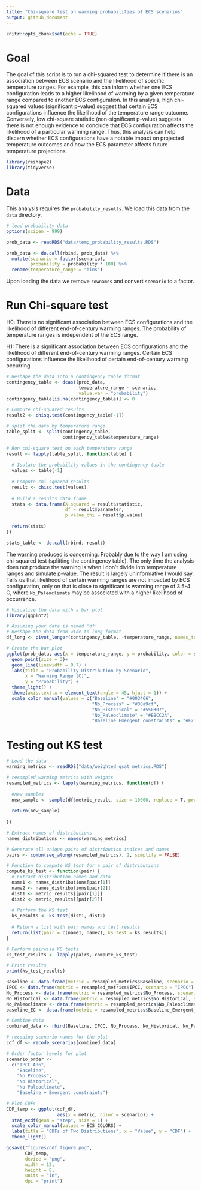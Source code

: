 ```yaml
---
title: "Chi-square test on warming probabilities of ECS scenarios"
output: github_document
---
```


```r
knitr::opts_chunk$set(echo = TRUE)
```

# Goal

The goal of this script is to run a chi-squared test to determine if there is an association between ECS scenario and the likelihood of specific temperature ranges. For example, this can inform whether one ECS configuration leads to a higher likelihood of warming by a given temperature range compared to another ECS configuration. In this analysis, high chi-squared values (significant p-value) suggest that certain ECS configurations influence the likelihood of the temperature range outcome. Conversely, low chi-square statistic (non-significant p-value) suggests there is not enough evidence to conclude that ECS configuration affects the likelihood of a particular warming range. Thus, this analysis can help discern whether ECS configurations have a notable impact on projected temperature outcomes and how the ECS parameter affects future temperature projections.

```r
library(reshape2)
library(tidyverse)
```

# Data

This analysis requires the `probability_results`. We load this data from the `data` directory.

```r
# load probability data
options(scipen = 999)

prob_data <- readRDS("data/temp_probability_results.RDS")

prob_data <- do.call(rbind, prob_data) %>% 
  mutate(scenario = factor(scenario),
         probability = probability * 100) %>% 
  rename(temperature_range = "bins")

```

Upon loading the data we remove `rownames` and convert `scenario` to a factor.

# Run Chi-square test

H0: There is no significant association between ECS configurations and the likelihood of different end-of-century warming ranges. The probability of temperature ranges is independent of the ECS range.

H1: There is a significant association between ECS configurations and the likelihood of different end-of-century warming ranges. Certain ECS configurations influence the likelihood of certain end-of-century warming occurring. 

```r
# Reshape the data into a contingency table format
contingency_table <- dcast(prob_data, 
                           temperature_range ~ scenario, 
                           value.var = "probability")
contingency_table[is.na(contingency_table)] <- 0

# Compute chi-squared results
result2 <- chisq.test(contingency_table[-1])

# split the data by temperature range 
table_split <- split(contingency_table, 
                     contingency_table$temperature_range)

# Run chi-square test on each temperature range
result <- lapply(table_split, function(table) {
  
  # Isolate the probability values in the contingency table
  values <- table[-1]
  
  # Compute chi-squared results
  result <- chisq.test(values)
  
  # Build a results data frame
  stats <- data.frame(X.squared = result$statistic,
                      df = result$parameter,
                      p.value_chi = result$p.value)
  
  return(stats)
})

stats_table <- do.call(rbind, result)

```

The warning produced is concerning. Probably due to the way I am using chi-squared test (splitting the contingency table). The only time the analysis does not produce the warning is when I don't divide into temperature ranges and simulate p-value. The result is largely uninformative I would say. Tells us that likelihood of certain warming ranges are not impacted by ECS configuration, only on that is close to significant is warming range of 3.5-4 C, where `No_Paleoclimate` may be associated with a higher likelihood of occurrence. 

```r
# Visualize the data with a bar plot
library(ggplot2)

# Assuming your data is named 'df'
# Reshape the data from wide to long format
df_long <- pivot_longer(contingency_table, -temperature_range, names_to = "scenario", values_to = "probability")

# Create the bar plot
ggplot(prob_data, aes(x = temperature_range, y = probability, color = scenario, group = scenario)) +
  geom_point(size = 3)+
  geom_line(linewidth = 0.7) +
  labs(title = "Probability Distribution by Scenario",
       x = "Warming Range (C)",
       y = "Probability") +
  theme_light() +
  theme(axis.text.x = element_text(angle = 45, hjust = 1)) +
  scale_color_manual(values = c("Baseline" = "#003466", 
                                "No_Process" = "#00a9cf",
                                "No_Historical" = "#550307",
                                "No_Paleoclimate" = "#EBCC2A",
                                "Baseline_Emergent_constraints" = "#F21A00"))
```


# Testing out KS test

```r
# Load the data
warming_metrics <- readRDS("data/weighted_gsat_metrics.RDS")

# resampled warming metrics with weights
resampled_metrics <- lapply(warming_metrics, function(df) {
  
  #new samples 
  new_sample <- sample(df$metric_result, size = 10000, replace = T, prob = df$norm_weght)
  
  return(new_sample)
  
})

# Extract names of distributions
names_distributions <- names(warming_metrics)

# Generate all unique pairs of distribution indices and names
pairs <- combn(seq_along(resampled_metrics), 2, simplify = FALSE)

# Function to compute KS test for a pair of distributions
compute_ks_test <- function(pair) {
  # Extract distribution names and data
  name1 <- names_distributions[pair[1]]
  name2 <- names_distributions[pair[2]]
  dist1 <- metric_results[[pair[1]]]
  dist2 <- metric_results[[pair[2]]]
  
  # Perform the KS test
  ks_results <- ks.test(dist1, dist2)
  
  # Return a list with pair names and test results
  return(list(pair = c(name1, name2), ks_test = ks_results))
}

# Perform pairwise KS tests
ks_test_results <- lapply(pairs, compute_ks_test)

# Print results
print(ks_test_results)

```

```r
Baseline <- data.frame(metric = resampled_metrics$Baseline, scenario = "Baseline")
IPCC <- data.frame(metric = resampled_metrics$IPCC, scenario = "IPCC")
No_Process <- data.frame(metric = resampled_metrics$No_Process, scenario = "No_Process")
No_Historical <- data.frame(metric = resampled_metrics$No_Historical, scenario = "No_Historical")
No_Paleoclimate <- data.frame(metric = resampled_metrics$No_Paleoclimate, scenario = "No_Paleoclimate")
baseline_EC <- data.frame(metric = resampled_metrics$Baseline_Emergent_constraints, scenario = "Baseline_Emergent_constraints")

# Combine data
combined_data <- rbind(Baseline, IPCC, No_Process, No_Historical, No_Paleoclimate, baseline_EC)

# recoding scenario names for the plot
cdf_df <- recode_scenarios(combined_data)

# Order factor levels for plot 
scenario_order <- 
  c("IPCC AR6",
    "Baseline",
    "No Process",
    "No Historical",
    "No Paleoclimate",
    "Baseline + Emergent constraints")

# Plot CDFs
CDF_temp <- ggplot(cdf_df, 
                   aes(x = metric, color = scenario)) +
  stat_ecdf(geom = "step", size = 1) +
  scale_color_manual(values = ECS_COLORS) +
  labs(title = "CDFs of Two Distributions", x = "Value", y = "CDF") +
  theme_light()

ggsave("figures/cdf_figure.png",
       CDF_temp,
       device = "png", 
       width = 12, 
       height = 8, 
       units = "in", 
       dpi = "print")
```


